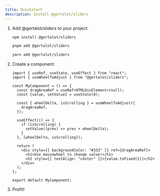 ```yaml
---
title: Quickstart
description: Install @gertalot/sliders
---
```



<Steps>

1. Add @gertalot/sliders to your project:

   <Tabs syncKey="pkg">

   <TabItem label="npm">

   ```sh
   npm install @gertalot/sliders
   ```

   </TabItem>

   <TabItem label="pnpm">

   ```sh
   pnpm add @gertalot/sliders
   ```

   </TabItem>

   <TabItem label="Yarn">

   ```sh
   yarn add @gertalot/sliders
   ```

   </TabItem>

   </Tabs>

2. Create a component:

   ```tsx
   import { useRef, useState, useEffect } from "react";
   import { useWheelToAdjust } from "@gertalot/sliders";

   const MyComponent = () => {
     const dragAreaRef = useRef<HTMLDivElement>(null);
     const [value, setValue] = useState(0);

     const { wheelDelta, isScrolling } = useWheelToAdjust({
       dragAreaRef,
     });

     useEffect(() => {
       if (isScrolling) {
         setValue((prev) => prev + wheelDelta);
       }
     }, [wheelDelta, isScrolling]);

     return (
       <div style={{ backgroundColor: "#333" }} ref={dragAreaRef}>
         <h1>Use mousewheel to change value!</h1>
         <h2 style={{ textAlign: "center" }}>{value.toFixed(1)}</h2>
       </div>
     );
   };

   export default MyComponent;
   ```

3. Profit!

   <QuickStartComponent />

</Steps>

